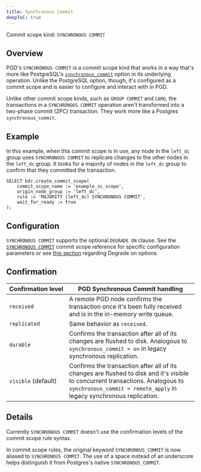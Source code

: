 ```yaml
---
title: Synchronous Commit
deepToC: true
---
```


Commit scope kind: `SYNCHRONOUS COMMIT`

## Overview

PGD's `SYNCHRONOUS COMMIT` is a commit scope kind that works in a way that's more like PostgreSQL's [`synchronous_commit`](https://www.postgresql.org/docs/current/runtime-config-wal.html#GUC-SYNCHRONOUS-COMMIT) option in its underlying operation. Unlike the PostgreSQL option, though, it's configured as a commit scope and is easier to configure and interact with in PGD. 

Unlike other commit scope kinds, such as `GROUP COMMIT` and `CAMO`, the transactions in a `SYNCHRONOUS COMMIT` operation aren't transformed into a two-phase commit (2PC) transaction. They work more like a Postgres `synchronous_commit`.

## Example

In this example, when this commit scope is in use, any node in the `left_dc` group uses `SYNCHRONOUS COMMIT` to replicate changes to the other nodes in the `left_dc` group. It looks for a majority of nodes in the `left_dc` group to confirm that they committed the transaction.

```
SELECT bdr.create_commit_scope(
    commit_scope_name := 'example_sc_scope',
    origin_node_group := 'left_dc',
    rule := 'MAJORITY (left_dc) SYNCHRONOUS COMMIT',
    wait_for_ready := true
);
```

## Configuration

`SYNCHRONOUS COMMIT` supports the optional `DEGRADE ON` clause. See the [`SYNCHRONOUS COMMIT`](/pgd/latest/reference/commit-scopes/#synchronous-commit) commit scope reference for specific configuration parameters or see [this section](degrading) regarding Degrade on options.

## Confirmation

   Confirmation&nbsp;level    | PGD Synchronous Commit handling
-------------------------|-------------------------------
 `received`              | A remote PGD node confirms the transaction once it's been fully received and is in the in-memory write queue.
 `replicated`            | Same behavior as `received`.
 `durable`               | Confirms the transaction after all of its changes are flushed to disk. Analogous to `synchronous_commit = on` in legacy synchronous replication.
 `visible` (default)     | Confirms the transaction after all of its changes are flushed to disk and it's visible to concurrent transactions. Analogous to `synchronous_commit = remote_apply` in legacy synchronous replication.

## Details

Currently `SYNCHRONOUS COMMIT` doesn't use the confirmation levels of the commit scope rule syntax.

In commit scope rules, the original keyword `SYNCHRONOUS_COMMIT` is now aliased to `SYNCHRONOUS COMMIT`. The use of a space instead of an underscore helps distinguish it from Postgres's native `SYNCHRONOUS_COMMIT`.

